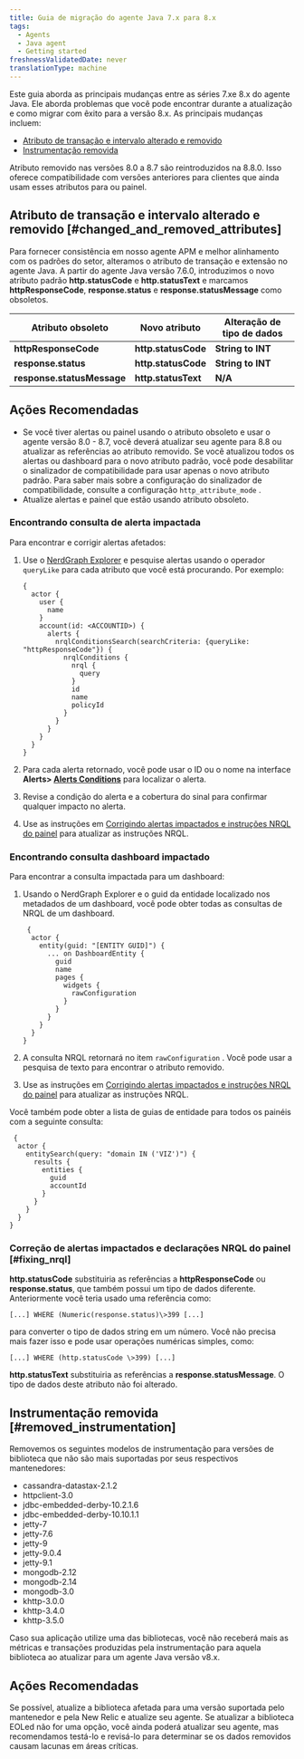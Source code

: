 ```yaml
---
title: Guia de migração do agente Java 7.x para 8.x
tags:
  - Agents
  - Java agent
  - Getting started
freshnessValidatedDate: never
translationType: machine
---
```


Este guia aborda as principais mudanças entre as séries 7.xe 8.x do agente Java. Ele aborda problemas que você pode encontrar durante a atualização e como migrar com êxito para a versão 8.x. As principais mudanças incluem:

* [Atributo de transação e intervalo alterado e removido](#changed_and_removed_attributes)
* [Instrumentação removida](#removed_instrumentation)

<Callout variant="important">
  Atributo removido nas versões 8.0 a 8.7 são reintroduzidos na 8.8.0. Isso oferece compatibilidade com versões anteriores para clientes que ainda usam esses atributos para <InlinePopover type="alerts"/>ou painel.
</Callout>

## Atributo de transação e intervalo alterado e removido [#changed_and_removed_attributes]

Para fornecer consistência em nosso agente APM e melhor alinhamento com os padrões do setor, alteramos o atributo de transação e extensão no agente Java. A partir do agente Java versão 7.6.0, introduzimos o novo atributo padrão <DNT>**http.statusCode**</DNT> e <DNT>**http.statusText**</DNT> e marcamos <DNT>**httpResponseCode**</DNT>, <DNT>**response.status**</DNT> e <DNT>**response.statusMessage**</DNT> como obsoletos.

| Atributo obsoleto                     | Novo atributo                  | Alteração de tipo de dados   |
| ------------------------------------- | ------------------------------ | ---------------------------- |
| <DNT>**httpResponseCode**</DNT>       | <DNT>**http.statusCode**</DNT> | <DNT>**String to INT**</DNT> |
| <DNT>**response.status**</DNT>        | <DNT>**http.statusCode**</DNT> | <DNT>**String to INT**</DNT> |
| <DNT>**response.statusMessage**</DNT> | <DNT>**http.statusText**</DNT> | <DNT>**N/A**</DNT>           |

## Ações Recomendadas

* Se você tiver alertas ou painel usando o atributo obsoleto e usar o agente versão 8.0 - 8.7, você deverá atualizar seu agente para 8.8 ou atualizar as referências ao atributo removido. Se você atualizou todos os alertas ou dashboard para o novo atributo padrão, você pode desabilitar o sinalizador de compatibilidade para usar apenas o novo atributo padrão. Para saber mais sobre a configuração do sinalizador de compatibilidade, consulte a configuração `http_attribute_mode` .
* Atualize alertas e painel que estão usando atributo obsoleto.

### Encontrando consulta de alerta impactada

Para encontrar e corrigir alertas afetados:

1. Use o [NerdGraph Explorer](https://one.newrelic.com/nerdgraph-graphiql) e pesquise alertas usando o operador `queryLike` para cada atributo que você está procurando. Por exemplo:

   ```
   {
     actor {
       user {
         name
       }
       account(id: <ACCOUNTID>) {
         alerts {
           nrqlConditionsSearch(searchCriteria: {queryLike: "httpResponseCode"}) {
             nrqlConditions {
               nrql {
                 query
               }
               id
               name
               policyId
             }
           }
         }
       }
     }
   }  
   ```

2. Para cada alerta retornado, você pode usar o ID ou o nome na interface <DNT>**Alerts> [Alerts Conditions](https://one.newrelic.com/alerts-ai/condition-builder/condition-list)**</DNT> para localizar o alerta.

3. Revise a condição do alerta e a cobertura do sinal para confirmar qualquer impacto no alerta.

4. Use as instruções em [Corrigindo alertas impactados e instruções NRQL do painel](#fixing_nrql) para atualizar as instruções NRQL.

### Encontrando consulta dashboard impactado

Para encontrar a consulta impactada para um dashboard:

1. Usando o NerdGraph Explorer e o guid da entidade localizado nos metadados de um dashboard, você pode obter todas as consultas de NRQL de um dashboard.

   ```
    {
     actor {
       entity(guid: "[ENTITY GUID]") {
         ... on DashboardEntity {
           guid
           name
           pages {
             widgets {
               rawConfiguration
             }
           }
         }
       }
     }
   }
   ```

2. A consulta NRQL retornará no item `rawConfiguration` . Você pode usar a pesquisa de texto para encontrar o atributo removido.

3. Use as instruções em [Corrigindo alertas impactados e instruções NRQL do painel](#fixing_nrql) para atualizar as instruções NRQL.

Você também pode obter a lista de guias de entidade para todos os painéis com a seguinte consulta:

```
 {
  actor {
    entitySearch(query: "domain IN ('VIZ')") {
      results {
        entities {
          guid
          accountId
        }
      }
    }
  }
}
```

### Correção de alertas impactados e declarações NRQL do painel [#fixing_nrql]

<DNT>**http.statusCode**</DNT> substituiria as referências a <DNT>**httpResponseCode**</DNT> ou <DNT>**response.status**</DNT>, que também possui um tipo de dados diferente. Anteriormente você teria usado uma referência como:

`[...] WHERE (Numeric(response.status)\>399 [...]`

para converter o tipo de dados string em um número. Você não precisa mais fazer isso e pode usar operações numéricas simples, como:

`[...] WHERE (http.statusCode \>399) [...]`

<DNT>**http.statusText**</DNT> substituiria as referências a <DNT>**response.statusMessage**</DNT>. O tipo de dados deste atributo não foi alterado.

## Instrumentação removida [#removed_instrumentation]

Removemos os seguintes modelos de instrumentação para versões de biblioteca que não são mais suportadas por seus respectivos mantenedores:

* cassandra-datastax-2.1.2
* httpclient-3.0
* jdbc-embedded-derby-10.2.1.6
* jdbc-embedded-derby-10.10.1.1
* jetty-7
* jetty-7.6
* jetty-9
* jetty-9.0.4
* jetty-9.1
* mongodb-2.12
* mongodb-2.14
* mongodb-3.0
* khttp-3.0.0
* khttp-3.4.0
* khttp-3.5.0

Caso sua aplicação utilize uma das bibliotecas, você não receberá mais as métricas e transações produzidas pela instrumentação para aquela biblioteca ao atualizar para um agente Java versão v8.x.

## Ações Recomendadas

Se possível, atualize a biblioteca afetada para uma versão suportada pelo mantenedor e pela New Relic e atualize seu agente. Se atualizar a biblioteca EOLed não for uma opção, você ainda poderá atualizar seu agente, mas recomendamos testá-lo e revisá-lo para determinar se os dados removidos causam lacunas em áreas críticas.
